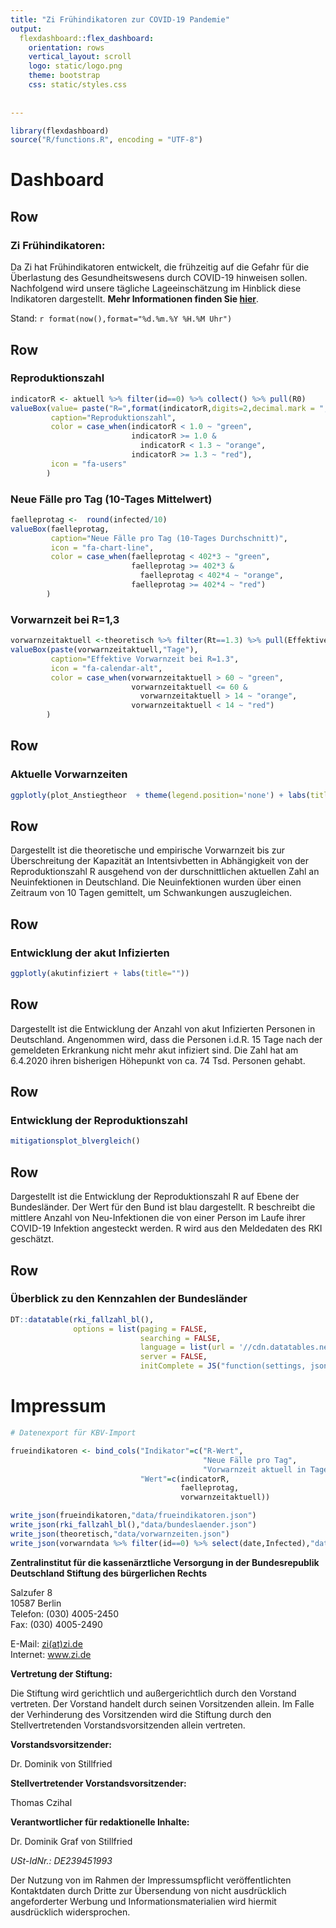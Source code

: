 ```yaml
---
title: "Zi Frühindikatoren zur COVID-19 Pandemie"
output: 
  flexdashboard::flex_dashboard:
    orientation: rows
    vertical_layout: scroll 
    logo: static/logo.png
    theme: bootstrap
    css: static/styles.css
    
    
---
```


```r
library(flexdashboard)
source("R/functions.R", encoding = "UTF-8")
```

# Dashboard 

Row {data-height=100}
------------------------------------------------------------------------

### **Zi Frühindikatoren:** 

Da Zi hat Frühindikatoren entwickelt, die frühzeitig auf die Gefahr für die Überlastung des Gesundheitswesens durch COVID-19 hinweisen sollen. Nachfolgend wird unsere tägliche Lageeinschätzung im Hinblick diese Indikatoren dargestellt. **Mehr Informationen finden Sie [hier](https://www.zi.de/presse/presseinformationen/5-mai-2020-2/)**. 

Stand: `r format(now(),format="%d.%m.%Y %H.%M Uhr")`

Row 
------------------------------------------------------------------------

### Reproduktionszahl

```r
indicatorR <- aktuell %>% filter(id==0) %>% collect() %>% pull(R0)
valueBox(value= paste("R=",format(indicatorR,digits=2,decimal.mark = ","))  ,
         caption="Reproduktionszahl",
         color = case_when(indicatorR < 1.0 ~ "green",
                           indicatorR >= 1.0 & 
                             indicatorR < 1.3 ~ "orange",
                           indicatorR >= 1.3 ~ "red"),
         icon = "fa-users"
        )
```

### Neue Fälle pro Tag (10-Tages Mittelwert) 

```r
faelleprotag <-  round(infected/10)
valueBox(faelleprotag,
         caption="Neue Fälle pro Tag (10-Tages Durchschnitt)",
         icon = "fa-chart-line",
         color = case_when(faelleprotag < 402*3 ~ "green",
                           faelleprotag >= 402*3 & 
                             faelleprotag < 402*4 ~ "orange",
                           faelleprotag >= 402*4 ~ "red")
        )
```

### Vorwarnzeit bei R=1,3 

```r
vorwarnzeitaktuell <-theoretisch %>% filter(Rt==1.3) %>% pull(Effektive_Vorwarnzeit)
valueBox(paste(vorwarnzeitaktuell,"Tage"),
         caption="Effektive Vorwarnzeit bei R=1.3",
         icon = "fa-calendar-alt",
         color = case_when(vorwarnzeitaktuell > 60 ~ "green",
                           vorwarnzeitaktuell <= 60 & 
                             vorwarnzeitaktuell > 14 ~ "orange",
                           vorwarnzeitaktuell < 14 ~ "red")
        )
```

Row {data-height=400}
------------------------------------------------------------------------

### **Aktuelle Vorwarnzeiten**

```r
ggplotly(plot_Anstiegtheor  + theme(legend.position='none') + labs(title=""))
```

Row {data-height=100}
------------------------------------------------------------------------

Dargestellt ist die theoretische und empirische Vorwarnzeit bis zur Überschreitung der Kapazität an Intentsivbetten in Abhängigkeit von der Reproduktionszahl R ausgehend von der durschnittlichen aktuellen Zahl an Neuinfektionen in Deutschland. Die Neuinfektionen wurden über einen Zeitraum von 10 Tagen gemittelt, um Schwankungen auszugleichen.


Row {data-height=400}
------------------------------------------------------------------------
### **Entwicklung der akut Infizierten**

```r

ggplotly(akutinfiziert + labs(title=""))
```

Row {data-height=100}
------------------------------------------------------------------------

Dargestellt ist die Entwicklung der Anzahl von akut Infizierten Personen in Deutschland. Angenommen wird, dass die Personen i.d.R. 15 Tage nach der gemeldeten Erkrankung nicht mehr akut infiziert sind. Die Zahl hat am 6.4.2020 ihren bisherigen Höhepunkt von ca. 74 Tsd. Personen gehabt. 


Row {data-height=400}
------------------------------------------------------------------------
### **Entwicklung der Reproduktionszahl**

```r
mitigationsplot_blvergleich() 

```

Row {data-height=100}
------------------------------------------------------------------------

Dargestellt ist die Entwicklung der Reproduktionszahl R auf Ebene der Bundesländer. Der Wert für den Bund ist blau dargestellt. R beschreibt die mittlere Anzahl von Neu-Infektionen die von einer Person im Laufe ihrer COVID-19 Infektion angesteckt werden. R wird aus den Meldedaten des RKI geschätzt.


Row
-----------------------------------------------------------------------

### **Überblick zu den Kennzahlen der Bundesländer**

```r
DT::datatable(rki_fallzahl_bl(),
              options = list(paging = FALSE,
                             searching = FALSE,
                             language = list(url = '//cdn.datatables.net/plug-ins/1.10.11/i18n/German.json'),
                             server = FALSE,
                             initComplete = JS("function(settings, json) {","$(this.api().table().header()).css({'background-color':'#0086C5','color': '#fff'});","}")))

```

# Impressum

```r
# Datenexport für KBV-Import

frueindikatoren <- bind_cols("Indikator"=c("R-Wert",
                                           "Neue Fälle pro Tag",
                                           "Vorwarnzeit aktuell in Tagen"),
                             "Wert"=c(indicatorR,
                                      faelleprotag,
                                      vorwarnzeitaktuell))

write_json(frueindikatoren,"data/frueindikatoren.json")
write_json(rki_fallzahl_bl(),"data/bundeslaender.json")
write_json(theoretisch,"data/vorwarnzeiten.json")
write_json(vorwarndata %>% filter(id==0) %>% select(date,Infected),"data/akutinfiziert.json")

```


**Zentralinstitut für die kassenärztliche Versorgung in der Bundesrepublik Deutschland Stiftung des bürgerlichen Rechts**

Salzufer 8  
10587 Berlin  
Telefon: (030) 4005-2450  
Fax: (030) 4005-2490

E-Mail: [zi(at)zi.de](mailto:zi(at)zi.de)  
Internet: [www.zi.de](http://www.zi.de)

**Vertretung der Stiftung:**

Die Stiftung wird gerichtlich und außergerichtlich durch den Vorstand vertreten. Der Vorstand handelt durch seinen Vorsitzenden allein. Im Falle der Verhinderung des Vorsitzenden wird die Stiftung durch den Stellvertretenden Vorstandsvorsitzenden allein vertreten.

**Vorstandsvorsitzender:**

Dr. Dominik von Stillfried  

**Stellvertretender Vorstandsvorsitzender:**

Thomas Czihal

**Verantwortlicher für redaktionelle Inhalte:**

Dr. Dominik Graf von Stillfried

*USt-IdNr.: DE239451993*
  
Der Nutzung von im Rahmen der Impressumspflicht veröffentlichten Kontaktdaten durch Dritte zur Übersendung von nicht ausdrücklich angeforderter Werbung und Informationsmaterialien wird hiermit ausdrücklich widersprochen.

